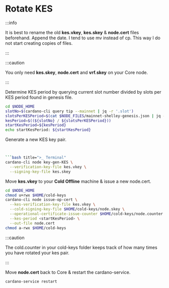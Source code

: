 
# Rotate KES

:::info

It is best to rename the old **kes.vkey**, **kes.skey** & **node.cert** files beforehand. Append the date. I tend to use mv instead of cp. This way I do not start creating copies of files.

:::

:::caution

You only need **kes.skey**, **node.cert** and **vrf.skey** on your Core node.

:::

Determine KES period by querying current slot number divided by slots per KES period found in genesis file.

<Tabs>
  <TabItem value="Core" label="Core" default>

```bash title=">_ Terminal"
cd $NODE_HOME
slotNo=$(cardano-cli query tip --mainnet | jq -r '.slot')
slotsPerKESPeriod=$(cat $NODE_FILES/mainnet-shelley-genesis.json | jq -r '.slotsPerKESPeriod')
kesPeriod=$((${slotNo} / ${slotsPerKESPeriod}))
startKesPeriod=${kesPeriod}
echo startKesPeriod: ${startKesPeriod}
```
  </TabItem>
</Tabs>


Generate a new KES key pair.


<Tabs>
  <TabItem value="Core" label="Core" default>

```bash title=">_ Terminal"


```bash title=">_ Terminal"
cardano-cli node key-gen-KES \
  --verification-key-file kes.vkey \
  --signing-key-file kes.skey
```
  </TabItem>
</Tabs>


Move **kes.vkey** to your **Cold Offline** machine & issue a new node.cert.


<Tabs>
  <TabItem value="Cold Offline" label="Cold Offline" default>

```bash title=">_ Terminal"
cd $NODE_HOME
chmod u+rwx $HOME/cold-keys
cardano-cli node issue-op-cert \
  --kes-verification-key-file kes.vkey \
  --cold-signing-key-file $HOME/cold-keys/node.skey \
  --operational-certificate-issue-counter $HOME/cold-keys/node.counter \
  --kes-period <startKesPeriod> \
  --out-file node.cert
chmod a-rwx $HOME/cold-keys
```
  </TabItem>
</Tabs>


:::caution

The cold.counter in your cold-keys folder keeps track of how many times you have rotated your kes pair.

:::

Move **node.cert** back to Core & restart the cardano-service.


<Tabs>
  <TabItem value="Core" label="Core" default>

```bash title=">_ Terminal"
cardano-service restart
```
  </TabItem>
</Tabs>